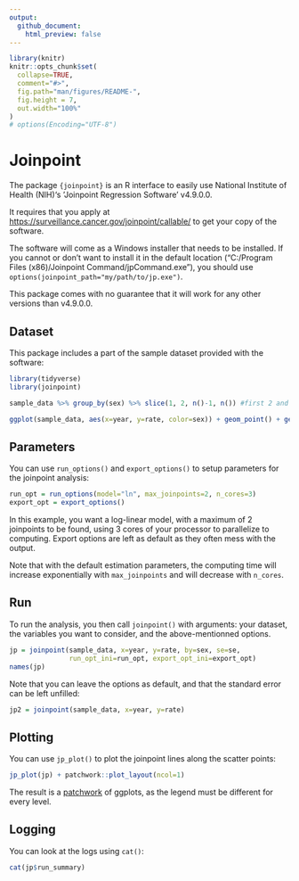 ```yaml
---
output: 
  github_document:
    html_preview: false
---
```


<!-- README.md is generated from README.Rmd. Please edit that file -->

```r
library(knitr)
knitr::opts_chunk$set(
  collapse=TRUE,
  comment="#>",
  fig.path="man/figures/README-",
  fig.height = 7,
  out.width="100%"
)
# options(Encoding="UTF-8")
```

# Joinpoint

The package `{joinpoint}` is an R interface to easily use National Institute of Health (NIH)'s 'Joinpoint Regression Software' v4.9.0.0.

It requires that you apply at [https://surveillance.cancer.gov/joinpoint/callable/](https://surveillance.cancer.gov/joinpoint/callable/) to get your copy of the software.

The software will come as a Windows installer that needs to be installed. If you cannot or don't want to install it in the default location ("C:/Program Files (x86)/Joinpoint Command/jpCommand.exe"), you should use `options(joinpoint_path="my/path/to/jp.exe")`.

This package comes with no guarantee that it will work for any other versions than v4.9.0.0.

## Dataset

This package includes a part of the sample dataset provided with the software:

```r
library(tidyverse)
library(joinpoint)

sample_data %>% group_by(sex) %>% slice(1, 2, n()-1, n()) #first 2 and last 2 of each group

ggplot(sample_data, aes(x=year, y=rate, color=sex)) + geom_point() + geom_line()
```

## Parameters

You can use `run_options()` and `export_options()` to setup parameters for the joinpoint analysis:

```r
run_opt = run_options(model="ln", max_joinpoints=2, n_cores=3)
export_opt = export_options()
```

In this example, you want a log-linear model, with a maximum of 2 joinpoints to be found, using 3 cores of your processor to parallelize to computing. Export options are left as default as they often mess with the output.

Note that with the default estimation parameters, the computing time will increase exponentially with `max_joinpoints` and will decrease with `n_cores`.

## Run

To run the analysis, you then call `joinpoint()` with arguments: your dataset, the variables you want to consider, and the above-mentionned options.

```r
jp = joinpoint(sample_data, x=year, y=rate, by=sex, se=se,
               run_opt_ini=run_opt, export_opt_ini=export_opt)
names(jp)
```

Note that you can leave the options as default, and that the standard error can be left unfilled:

```r
jp2 = joinpoint(sample_data, x=year, y=rate)
```

## Plotting

You can use `jp_plot()` to plot the joinpoint lines along the scatter points:

```r
jp_plot(jp) + patchwork::plot_layout(ncol=1)
```

The result is a [patchwork](https://github.com/thomasp85/patchwork/) of ggplots, as the legend must be different for every level.

## Logging

You can look at the logs using `cat()`:

```r
cat(jp$run_summary)
```
